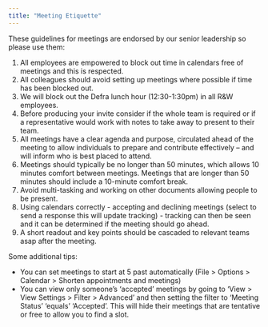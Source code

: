 ```yaml
---
title: "Meeting Etiquette"
---
```


These guidelines for meetings are endorsed by our senior leadership so please use them: 

1.	All employees are empowered to block out time in calendars free of meetings and this is respected. 
2.	All colleagues should avoid setting up meetings where possible if time has been blocked out. 
3.	We will block out the Defra lunch hour (12:30-1:30pm) in all R&W employees.
4.	Before producing your invite consider if the whole team is required or if a representative would work with notes to take away to present to their team.
5.	All meetings have a clear agenda and purpose, circulated ahead of the meeting to allow individuals to prepare and contribute effectively – and will inform who is best placed to attend.
6.	Meetings should typically be no longer than 50 minutes, which allows 10 minutes comfort between meetings. Meetings that are longer than 50 minutes should include a 10-minute comfort break. 
7.	Avoid multi-tasking and working on other documents allowing people to be present. 
8.	Using calendars correctly - accepting and declining meetings (select to send a response this will update tracking) - tracking can then be seen and it can be   determined if the meeting should go ahead.
9.	A short readout and key points should be cascaded to relevant teams asap after the meeting.

Some additional tips:

-   You can set meetings to start at 5 past automatically (File > Options > Calendar > Shorten appointments and meetings)
-   You can view only someone's 'accepted' meetings by going to 'View > View Settings > Filter > Advanced' and then setting the filter to 'Meeting Status' 'equals' 'Accepted'. This will hide their meetings that are tentative or free to allow you to find a slot.